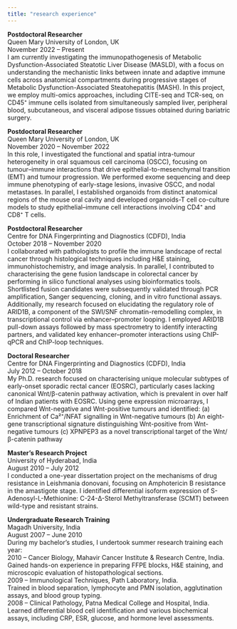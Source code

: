 ```yaml
---
title: "research experience"
---
```


::: justify-text
**Postdoctoral Researcher**\
Queen Mary University of London, UK\
November 2022 – Present\
I am currently investigating the immunopathogenesis of Metabolic Dysfunction-Associated Steatotic Liver Disease (MASLD), with a focus on understanding the mechanistic links between innate and adaptive immune cells across anatomical compartments during progressive stages of Metabolic Dysfunction-Associated Steatohepatitis (MASH). In this project, we employ multi-omics approaches, including CITE-seq and TCR-seq, on CD45⁺ immune cells isolated from simultaneously sampled liver, peripheral blood, subcutaneous, and visceral adipose tissues obtained during bariatric surgery.

**Postdoctoral Researcher**\
Queen Mary University of London, UK\
November 2020 – November 2022\
In this role, I investigated the functional and spatial intra-tumour heterogeneity in oral squamous cell carcinoma (OSCC), focusing on tumour–immune interactions that drive epithelial-to-mesenchymal transition (EMT) and tumour progression. We performed exome sequencing and deep immune phenotyping of early-stage lesions, invasive OSCC, and nodal metastases. In parallel, I established organoids from distinct anatomical regions of the mouse oral cavity and developed organoids-T cell co-culture models to study epithelial–immune cell interactions involving CD4⁺ and CD8⁺ T cells.

**Postdoctoral Researcher**\
Centre for DNA Fingerprinting and Diagnostics (CDFD), India\
October 2018 – November 2020\
I collaborated with pathologists to profile the immune landscape of rectal cancer through histological techniques including H&E staining, immunohistochemistry, and image analysis. In parallel, I contributed to characterising the gene fusion landscape in colorectal cancer by performing in silico functional analyses using bioinformatics tools. Shortlisted fusion candidates were subsequently validated through PCR amplification, Sanger sequencing, cloning, and in vitro functional assays.\
Additionally, my research focused on elucidating the regulatory role of ARID1B, a component of the SWI/SNF chromatin-remodelling complex, in transcriptional control via enhancer–promoter looping. I employed ARID1B pull-down assays followed by mass spectrometry to identify interacting partners, and validated key enhancer–promoter interactions using ChIP-qPCR and ChIP-loop techniques.

**Doctoral Researcher**\
Centre for DNA Fingerprinting and Diagnostics (CDFD), India\
July 2012 – October 2018\
My Ph.D. research focused on characterising unique molecular subtypes of early-onset sporadic rectal cancer (EOSRC), particularly cases lacking canonical Wnt/β-catenin pathway activation, which is prevalent in over half of Indian patients with EOSRC. Using gene expression microarrays, I compared Wnt-negative and Wnt-positive tumours and identified: (a) Enrichment of Ca²⁺/NFAT signalling in Wnt-negative tumours
(b) An eight-gene transcriptional signature distinguishing Wnt-positive from Wnt-negative tumours
(c) XPNPEP3 as a novel transcriptional target of the Wnt/β-catenin pathway

**Master’s Research Project**\
University of Hyderabad, India\
August 2010 – July 2012  
I conducted a one-year dissertation project on the mechanisms of drug resistance in Leishmania donovani, focusing on Amphotericin B resistance in the amastigote stage. I identified differential isoform expression of S-Adenosyl-L-Methionine: C-24-Δ-Sterol Methyltransferase (SCMT) between wild-type and resistant strains.

**Undergraduate Research Training**\
Magadh University, India\
August 2007 – June 2010 \
During my bachelor's studies, I undertook summer research training each year:\
2010 – Cancer Biology, Mahavir Cancer Institute & Research Centre, India.\
Gained hands-on experience in preparing FFPE blocks, H&E staining, and microscopic evaluation of histopathological sections.\
2009 – Immunological Techniques, Path Laboratory, India.\
Trained in blood separation, lymphocyte and PMN isolation, agglutination assays, and blood group typing.\
2008 – Clinical Pathology, Patna Medical College and Hospital, India.\
Learned differential blood cell identification and various biochemical assays, including CRP, ESR, glucose, and hormone level assessments.
:::


